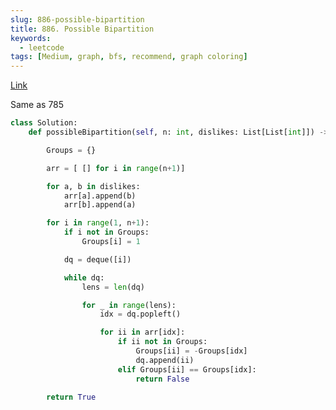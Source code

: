```yaml
---
slug: 886-possible-bipartition
title: 886. Possible Bipartition
keywords:
  - leetcode
tags: [Medium, graph, bfs, recommend, graph coloring]
---
```


[Link](https://leetcode.com/problems/possible-bipartition/description/)

Same as 785

```python
class Solution:
    def possibleBipartition(self, n: int, dislikes: List[List[int]]) -> bool:

        Groups = {}

        arr = [ [] for i in range(n+1)]

        for a, b in dislikes:
            arr[a].append(b)
            arr[b].append(a)

        for i in range(1, n+1):
            if i not in Groups:
                Groups[i] = 1

            dq = deque([i])

            while dq:
                lens = len(dq)

                for _ in range(lens):
                    idx = dq.popleft()

                    for ii in arr[idx]:
                        if ii not in Groups:
                            Groups[ii] = -Groups[idx]
                            dq.append(ii)
                        elif Groups[ii] == Groups[idx]:
                            return False

        return True



```
